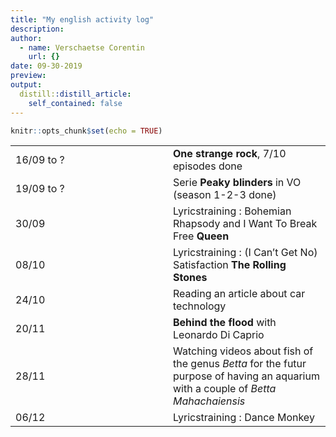 ```yaml
---
title: "My english activity log"
description: 
author:
  - name: Verschaetse Corentin
    url: {}
date: 09-30-2019
preview: 
output:
  distill::distill_article:
    self_contained: false
---
```


```r
knitr::opts_chunk$set(echo = TRUE)
```

|     |     |
| --- | --- |
| 16/09 to ? | **One strange rock**, 7/10 episodes done |
| 19/09 to ? | Serie **Peaky blinders** in VO (season 1-2-3 done) |
| 30/09 | Lyricstraining : Bohemian Rhapsody and I Want To Break Free **Queen** |
| 08/10 | Lyricstraining : (I Can't Get No) Satisfaction **The Rolling Stones** |
| 24/10 | Reading an article about car technology |
| 20/11 | **Behind the flood** with Leonardo Di Caprio |
| 28/11 | Watching videos about fish of the genus *Betta* for the futur purpose of having an aquarium with a couple of *Betta Mahachaiensis* |
| 06/12 | Lyricstraining : Dance Monkey |
